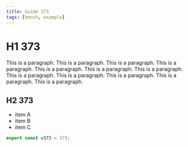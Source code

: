 ```yaml
---
title: Guide 373
tags: [bench, example]
---
```


# H1 373

This is a paragraph. This is a paragraph. This is a paragraph. This is a paragraph. This is a paragraph. This is a paragraph. This is a paragraph. This is a paragraph. This is a paragraph. This is a paragraph. This is a paragraph. This is a paragraph. 

## H2 373

- item A
- item B
- item C

```ts
export const v373 = 373;
```